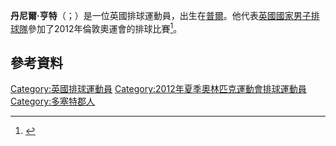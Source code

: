 {{Orphan|time=2016-12-22T13:24:48+00:00}}

'''丹尼爾·亨特'''（{{lang-en|Daniel Hunter}}；{{bd|1990年|1月23日}}）是一位英國排球運動員，出生在[[普爾|普爾]]。他代表[[英國國家男子排球隊|英國國家男子排球隊]]參加了2012年倫敦奧運會的排球比賽<ref>{{cite web|title=Daniel Hunter|url=http://www.london2012.com/athlete/hunter-daniel-1079066/|work=London 2012|accessdate=8 September 2012|deadurl=yes|archiveurl=https://web.archive.org/web/20120801013753/http://www.london2012.com/athlete/hunter-daniel-1079066/|archivedate=2012年8月1日}}</ref>。

==參考資料==
{{reflist}}

{{DEFAULTSORT:Hunter, Daniel}}
[[Category:英國排球運動員|Category:英國排球運動員]]
[[Category:2012年夏季奧林匹克運動會排球運動員|Category:2012年夏季奧林匹克運動會排球運動員]]
[[Category:多塞特郡人|Category:多塞特郡人]]
{{UK-sport-bio-stub}}
